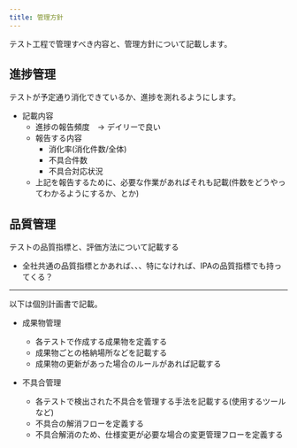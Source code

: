 ```yaml
---
title: 管理方針
---
```


テスト工程で管理すべき内容と、管理方針について記載します。

## 進捗管理
テストが予定通り消化できているか、進捗を測れるようにします。
- 記載内容
   - 進捗の報告頻度　→ デイリーで良い
   - 報告する内容
      - 消化率(消化件数/全体)
      - 不具合件数
      - 不具合対応状況
   - 上記を報告するために、必要な作業があればそれも記載(件数をどうやってわかるようにするか、とか)

## 品質管理
テストの品質指標と、評価方法について記載する
- 全社共通の品質指標とかあれば、、、特になければ、IPAの品質指標でも持ってくる？

--- 
以下は個別計画書で記載。
- 成果物管理
   - 各テストで作成する成果物を定義する
   - 成果物ごとの格納場所などを記載する
   - 成果物の更新があった場合のルールがあれば記載する

- 不具合管理
   - 各テストで検出された不具合を管理する手法を記載する(使用するツールなど)
   - 不具合の解消フローを定義する
   - 不具合解消のため、仕様変更が必要な場合の変更管理フローを定義する
